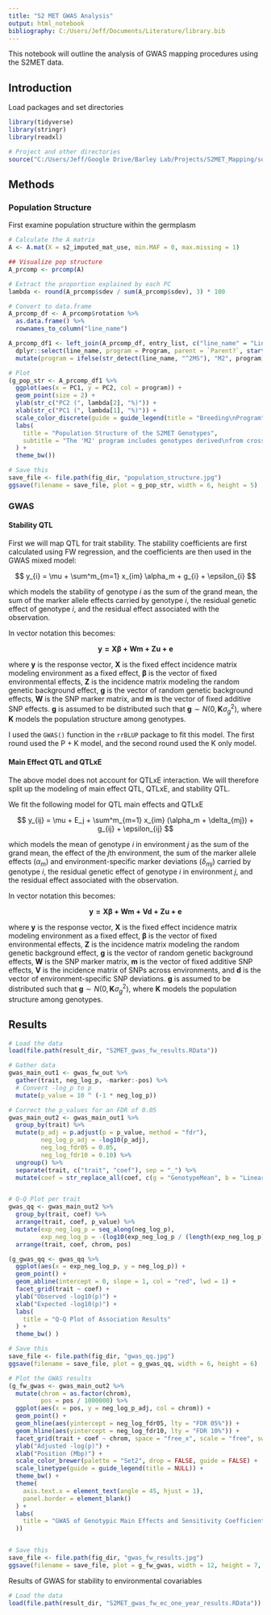 ```yaml
---
title: "S2 MET GWAS Analysis"
output: html_notebook
bibliography: C:/Users/Jeff/Documents/Literature/library.bib
---
```


This notebook will outline the analysis of GWAS mapping procedures using the S2MET data.


## Introduction

Load packages and set directories

```r

library(tidyverse)
library(stringr)
library(readxl)

# Project and other directories
source("C:/Users/Jeff/Google Drive/Barley Lab/Projects/S2MET_Mapping/source.R")

```


## Methods

### Population Structure

First examine population structure within the germplasm

```r

# Calculate the A matrix
A <- A.mat(X = s2_imputed_mat_use, min.MAF = 0, max.missing = 1)

## Visualize pop structure
A_prcomp <- prcomp(A)

# Extract the proportion explained by each PC
lambda <- round(A_prcomp$sdev / sum(A_prcomp$sdev), 3) * 100

# Convert to data.frame
A_prcomp_df <- A_prcomp$rotation %>% 
  as.data.frame() %>% 
  rownames_to_column("line_name")

A_prcomp_df1 <- left_join(A_prcomp_df, entry_list, c("line_name" = "Line")) %>% 
  dplyr::select(line_name, program = Program, parent = `Parent?`, starts_with("PC")) %>%
  mutate(program = ifelse(str_detect(line_name, "^2MS"), "M2", program))

# Plot
(g_pop_str <- A_prcomp_df1 %>% 
  ggplot(aes(x = PC1, y = PC2, col = program)) + 
  geom_point(size = 2) + 
  ylab(str_c("PC2 (", lambda[2], "%)")) +
  xlab(str_c("PC1 (", lambda[1], "%)")) +
  scale_color_discrete(guide = guide_legend(title = "Breeding\nProgram")) +
  labs(
    title = "Population Structure of the S2MET Genotypes",
    subtitle = "The 'M2' program includes genotypes derived\nfrom crosses made among genotypes from the other programs."
  ) +
  theme_bw())

# Save this
save_file <- file.path(fig_dir, "population_structure.jpg")
ggsave(filename = save_file, plot = g_pop_str, width = 6, height = 5)

```


### GWAS

#### Stability QTL

First we will map QTL for trait stability. The stability coefficients are first calculated using FW regression, and the coefficients are then used in the GWAS mixed model:

$$
y_{i} = \mu + \sum^m_{m=1} x_{im} \alpha_m + g_{i} + \epsilon_{i}
$$

which models the stability of genotype *i* as the sum of the grand mean, the sum of the marker allele effects carried by genotype *i*, the residual genetic effect of genotype *i*, and the residual effect associated with the observation.

In vector notation this becomes:


$$
\mathbf{y = X \beta + Wm + Zu + e}
$$

where $\mathbf{y}$ is the response vector, $\mathbf{X}$ is the fixed effect incidence matrix modeling environment as a fixed effect, $\mathbf{\beta}$ is the vector of fixed environmental effects, $\mathbf{Z}$ is the incidence matrix modeling the random genetic background effect, $\mathbf{g}$ is the vector of random genetic background effects, $\mathbf{W}$ is the SNP marker matrix, and $\mathbf{m}$ is the vector of fixed additive SNP effects. $\mathbf{g}$ is assumed to be distributed such that $\mathbf{g} \sim N(0, \mathbf{K} \sigma^2_g )$, where $\mathbf{K}$ models the population structure among genotypes.

I used the `GWAS()` function in the `rrBLUP` package to fit this model. The first round used the P + K model, and the second round used the K only model.


#### Main Effect QTL and QTLxE

The above model does not account for QTLxE interaction. We will therefore split up the modeling of main effect QTL, QTLxE, and stability QTL.

We fit the following model for QTL main effects and QTLxE

$$
y_{ij} = \mu + E_j + \sum^m_{m=1} x_{im} (\alpha_m + \delta_{mj}) + g_{ij} + \epsilon_{ij}
$$

which models the mean of genotype *i* in environment *j* as the sum of the grand mean, the effect of the *j*th environment, the sum of the marker allele effects ($\alpha_m$) and environment-specific marker deviations ($\delta_{mj}$) carried by genotype *i*, the residual genetic effect of genotype *i* in environment *j*, and the residual effect associated with the observation.

In vector notation this becomes:


$$
\mathbf{y = X \beta + Wm + Vd + Zu + e}
$$

where $\mathbf{y}$ is the response vector, $\mathbf{X}$ is the fixed effect incidence matrix modeling environment as a fixed effect, $\mathbf{\beta}$ is the vector of fixed environmental effects, $\mathbf{Z}$ is the incidence matrix modeling the random genetic background effect, $\mathbf{g}$ is the vector of random genetic background effects, $\mathbf{W}$ is the SNP marker matrix, $\mathbf{m}$ is the vector of fixed additive SNP effects, $\mathbf{V}$ is the incidence matrix of SNPs across environments, and $\mathbf{d}$ is the vector of environment-specific SNP deviations. $\mathbf{g}$ is assumed to be distributed such that $\mathbf{g} \sim N(0, \mathbf{K} \sigma^2_g )$, where $\mathbf{K}$ models the population structure among genotypes.





## Results


```r

# Load the data
load(file.path(result_dir, "S2MET_gwas_fw_results.RData"))

# Gather data
gwas_main_out1 <- gwas_fw_out %>% 
  gather(trait, neg_log_p, -marker:-pos) %>%
  # Convert -log_p to p
  mutate(p_value = 10 ^ (-1 * neg_log_p))

# Correct the p_values for an FDR of 0.05
gwas_main_out2 <- gwas_main_out1 %>%
  group_by(trait) %>%
  mutate(p_adj = p.adjust(p = p_value, method = "fdr"),
         neg_log_p_adj = -log10(p_adj),
         neg_log_fdr05 = 0.05,
         neg_log_fdr10 = 0.10) %>%
  ungroup() %>%
  separate(trait, c("trait", "coef"), sep = "_") %>%
  mutate(coef = str_replace_all(coef, c(g = "GenotypeMean", b = "LinearStability", delta = "NonLinearStability")))


# Q-Q Plot per trait
gwas_qq <- gwas_main_out2 %>%
  group_by(trait, coef) %>%
  arrange(trait, coef, p_value) %>% 
  mutate(exp_neg_log_p = seq_along(neg_log_p), 
         exp_neg_log_p = -(log10(exp_neg_log_p / (length(exp_neg_log_p)+1)))) %>%
  arrange(trait, coef, chrom, pos)

(g_gwas_qq <- gwas_qq %>%
  ggplot(aes(x = exp_neg_log_p, y = neg_log_p)) +
  geom_point() +
  geom_abline(intercept = 0, slope = 1, col = "red", lwd = 1) +
  facet_grid(trait ~ coef) +
  ylab("Observed -log10(p)") +
  xlab("Expected -log10(p)") +
  labs(
    title = "Q-Q Plot of Association Results"
  ) +
  theme_bw() )

# Save this
save_file <- file.path(fig_dir, "gwas_qq.jpg")
ggsave(filename = save_file, plot = g_gwas_qq, width = 6, height = 6)


```


```r

# Plot the GWAS results
(g_fw_gwas <- gwas_main_out2 %>%
  mutate(chrom = as.factor(chrom),
         pos = pos / 1000000) %>%
  ggplot(aes(x = pos, y = neg_log_p_adj, col = chrom)) +
  geom_point() +
  geom_hline(aes(yintercept = neg_log_fdr05, lty = "FDR 05%")) +
  geom_hline(aes(yintercept = neg_log_fdr10, lty = "FDR 10%")) +
  facet_grid(trait + coef ~ chrom, space = "free_x", scale = "free", switch = "x") +
  ylab("Adjusted -log(p)") +
  xlab("Position (Mbp)") +
  scale_color_brewer(palette = "Set2", drop = FALSE, guide = FALSE) +
  scale_linetype(guide = guide_legend(title = NULL)) +
  theme_bw() +
  theme(
    axis.text.x = element_text(angle = 45, hjust = 1),
    panel.border = element_blank()
  ) +
  labs(
    title = "GWAS of Genotypic Main Effects and Sensitivity Coefficients"
  ))


# Save this
save_file <- file.path(fig_dir, "gwas_fw_results.jpg")
ggsave(filename = save_file, plot = g_fw_gwas, width = 12, height = 7, dpi = 500)


```


Results of GWAS for stability to environmental covariables

```r

# Load the data
load(file.path(result_dir, "S2MET_gwas_fw_ec_one_year_results.RData"))




```










